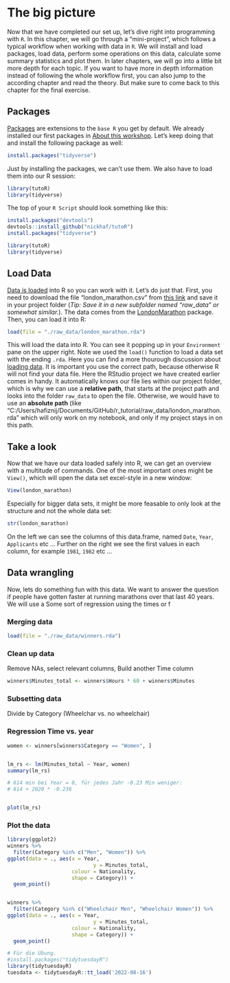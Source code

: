 # The big picture

Now that we have completed our set up, let's dive right into programming with `R`. In this chapter, we will go through a "mini-project", which follows a typical workflow when working with data in `R`. We will install and load packages, load data, perform some operations on this data, calculate some summary statistics and plot them. In later chapters, we will go into a little bit more depth for each topic. If you want to have more in depth information instead of following the whole workflow first, you can also jump to the according chapter and read the theory. But make sure to come back to this chapter for the final exercise.

## Packages

[Packages](\packages.qmd) are extensions to the `base R` you get by default. We already installed our first packages in [About this workshop](\getting_started.qmd#about-this-workshop). Let's keep doing that and install the following package as well:

```r
install.packages("tidyverse")
```

Just by installing the packages, we can't use them. We also have to load them into our R session:

```r
library(tutoR)
library(tidyverse)
```

The top of your `R Script` should look something like this:

```r
install.packages("devtools")
devtools::install_github("nickhaf/tutoR")
install.packages("tidyverse")

library(tutoR)
library(tidyverse)
```

## Load Data

[Data is loaded](\load_data.qmd) into R so you can work with it. Let's do just that. First, you need to download the file "london_marathon.csv" from [this link](https://github.com/nickhaf/r_tutorial/tree/getting_started/raw_data) and save it in your project folder (*Tip: Save it in a new subfolder named "raw_data" or somewhat similar.*). The data comes from the [LondonMarathon](https://github.com/nrennie/LondonMarathon) package. Then, you can load it into R:

```r
load(file = "./raw_data/london_marathon.rda")
```

This will load the data into R. You can see it popping up in your `Environment` pane on the upper right. Note we used the `load()` function to load a data set with the ending `.rda`. Here you can find a more thourough discussion about [loading data](\load_data.qmd). It is important you use the correct path, because otherwise R will not find your data file. Here the RStudio project we have created earlier comes in handy. It automatically knows our file lies within our project folder, which is why we can use a **relative path**, that starts at the project path and looks into the folder `raw_data` to open the file. Otherwise, we would have to use an **absolute path** (like "C:/Users/hafiznij/Documents/GitHub/r_tutorial/raw_data/london_marathon.rda" which will only work on my notebook, and only if my project stays in on this path.

## Take a look

Now that we have our data loaded safely into R, we can get an overview with a multitude of commands. One of the most important ones might be `View()`, which will open the data set excel-style in a new window:

```r
View(london_marathon)
```

Especially for bigger data sets, it might be more feasable to only look at the structure and not the whole data set:

```r
str(london_marathon)
```

On the left we can see the columns of this data.frame, named `Date`, `Year`, `Applicants` etc ... Further on the right we see the first values in each column, for example `1981`, `1982` etc ...

## Data wrangling

Now, lets do something fun with this data. We want to answer the question if people have gotten faster at running marathons over that last 40 years. We will use a Some sort of regression using the times or f

### Merging data

```r
load(file = "./raw_data/winners.rda")
```

### Clean up data

Remove NAs, select relevant columns, Build another Time column

```r
winners$Minutes_total <- winners$Hours * 60 + winners$Minutes

```

### Subsetting data

Divide by Category (Wheelchar vs. no wheelchair)

### Regression Time vs. year

```r
women <- winners[winners$Category == "Women", ]


lm_rs <- lm(Minutes_total ~ Year, women)
summary(lm_rs)

# 614 min bei Year = 0, für jedes Jahr -0.23 Min weniger:
# 614 + 2020 * -0.236


plot(lm_rs)
```

### Plot the data

```r
library(ggplot2)
winners %>%
  filter(Category %in% c("Men", "Women")) %>%
ggplot(data = ., aes(x = Year,
                            y = Minutes_total,
                     colour = Nationality,
                     shape = Category)) +
  geom_point()


winners %>%
  filter(Category %in% c("Wheelchair Men", "Wheelchair Women")) %>%
ggplot(data = ., aes(x = Year,
                            y = Minutes_total,
                     colour = Nationality,
                     shape = Category)) +
  geom_point()

```

```r
# Für die Übung. 
#install.packages("tidytuesdayR")
library(tidytuesdayR)
tuesdata <- tidytuesdayR::tt_load('2022-08-16')


```
